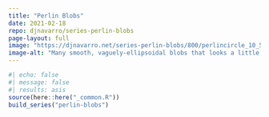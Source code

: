 ```yaml
---
title: "Perlin Blobs"
date: 2021-02-18
repo: djnavarro/series-perlin-blobs
page-layout: full
image: "https://djnavarro.net/series-perlin-blobs/800/perlincircle_10_503.png"
image-alt: "Many smooth, vaguely-ellipsoidal blobs that looks a little like jellybeans, in a variety of colours"
---
```

   
::: {.grid}
  
```r
#| echo: false
#| message: false
#| results: asis
source(here::here("_common.R"))
build_series("perlin-blobs")
```
   
:::
   
